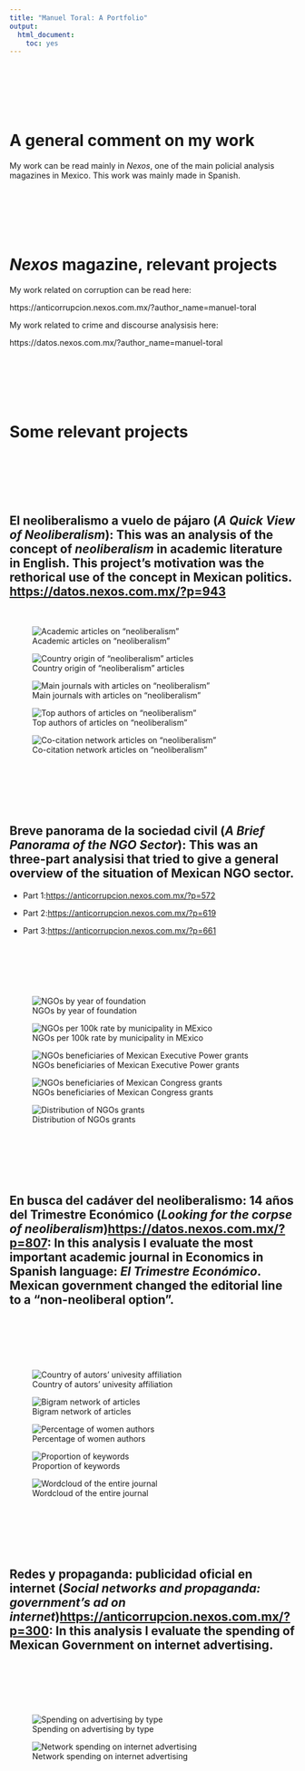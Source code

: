 ```yaml
---
title: "Manuel Toral: A Portfolio"
output: 
  html_document: 
    toc: yes
---
```

&nbsp;

&nbsp;

&nbsp;

# A general comment on my work

My work can be read mainly in *Nexos*, one of the main policial analysis magazines in Mexico. This work was mainly made in Spanish.

&nbsp;

&nbsp;

&nbsp;

# *Nexos* magazine, relevant projects

My work related on corruption can be read here:

https://anticorrupcion.nexos.com.mx/?author_name=manuel-toral

My work related to crime and discourse analysisis here:

https://datos.nexos.com.mx/?author_name=manuel-toral

&nbsp;

&nbsp;

&nbsp;


# Some relevant projects


&nbsp;

&nbsp;

&nbsp;

## **El neoliberalismo a vuelo de pájaro** (*A Quick View of Neoliberalism*): This was an analysis of the concept of *neoliberalism* in academic literature in English. This project's motivation was the rethorical use of the concept in Mexican politics. [https://datos.nexos.com.mx/?p=943](https://datos.nexos.com.mx/?p=943)

&nbsp;



![Academic articles on "neoliberalism"](img/neoliberalismo/01-yr.png)



![Country origin of "neoliberalism" articles](img/neoliberalismo/02-paises.png)

![Main journals with articles on "neoliberalism"](img/neoliberalismo/05-journal.png)


![Top authors of articles on "neoliberalism"](img/neoliberalismo/08-topau.png)


![Co-citation network articles on "neoliberalism"](img/neoliberalismo/09-red_autores.png)

&nbsp;

&nbsp;

&nbsp;


## **Breve panorama de la sociedad civil** (*A Brief Panorama of the NGO Sector*): This was an three-part analysisi that tried to give a general overview of the situation of Mexican NGO sector.

- Part 1:[https://anticorrupcion.nexos.com.mx/?p=572](https://datos.nexos.com.mx/?p=943)

- Part 2:[https://anticorrupcion.nexos.com.mx/?p=619](https://datos.nexos.com.mx/?p=943)

- Part 3:[https://anticorrupcion.nexos.com.mx/?p=661](https://datos.nexos.com.mx/?p=943)
    
&nbsp;

&nbsp;

&nbsp;



![NGOs by year of foundation](img/osc/sociedad-7.jpg)


![NGOs per 100k rate by municipality in MExico](img/osc/sociedad-2.jpg)

![NGOs beneficiaries of Mexican Executive Power grants](img/osc/donativos-8.png)

![NGOs beneficiaries of Mexican Congress grants](img/osc/donativos-4.png)

![Distribution of NGOs grants](img/osc/sociedad-fig-3.jpg)

&nbsp;

&nbsp;

&nbsp;


## **En busca del cadáver del neoliberalismo: 14 años del Trimestre Económico** (*Looking for the corpse of neoliberalism*)[https://datos.nexos.com.mx/?p=807](https://datos.nexos.com.mx/?p=807): In this analysis I evaluate the most important academic journal in Economics in Spanish language: *El Trimestre Económico*. Mexican government changed the editorial line to a "non-neoliberal option".

&nbsp;

&nbsp;

&nbsp;


![Country of autors' univesity affiliation](img/trimestre/mapa.png)


![Bigram network of articles](img/trimestre/red.png)


![Percentage of women authors](img/trimestre/sexoyr.png)


![Proportion of keywords](img/trimestre/tree1.png)



![Wordcloud of the entire journal](img/trimestre/w1.png)

&nbsp;

&nbsp;

&nbsp;


## **Redes y propaganda: publicidad oficial en internet** (*Social networks and propaganda: government's ad on internet*)[https://anticorrupcion.nexos.com.mx/?p=300](https://anticorrupcion.nexos.com.mx/?p=300): In this analysis I evaluate the spending of Mexican Government on internet advertising.

&nbsp;

&nbsp;

&nbsp;


![Spending on advertising by type](img/publicidad/figura-1.jpg)

![Network spending on internet advertising](img/publicidad/figura-5.jpg)